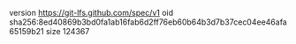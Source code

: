 version https://git-lfs.github.com/spec/v1
oid sha256:8ed40869b3bd0fa1ab16fab6d2ff76eb60b64b3d7b37cec04ee46afa65159b21
size 124367
